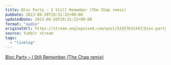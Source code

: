 ```yaml
---
title: Bloc Party – I Still Remember (The Chap remix)
pubDate: 2013-06-20T19:31:22+00:00
updatedDate: 2013-06-20T19:31:22+00:00
format: "audio"
originalUrl: https://stream.anglepoised.com/post/53457631447/bloc-party-i-still-remember-the-chap-remix
source: tumblr stream
tags:
  - "linklog"
---
```


[Bloc Party &#8211; I Still Remember (The Chap remix)][1]

[1]: https://soundcloud.com/thechapmusic/bloc-party-remix
